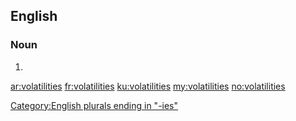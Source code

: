 ==English==

===Noun===
{{head|en|noun plural form}}

# {{plural of|volatility|lang=en}}

[[Category:English plurals ending in "-ies"]]

[[ar:volatilities]]
[[fr:volatilities]]
[[ku:volatilities]]
[[my:volatilities]]
[[no:volatilities]]